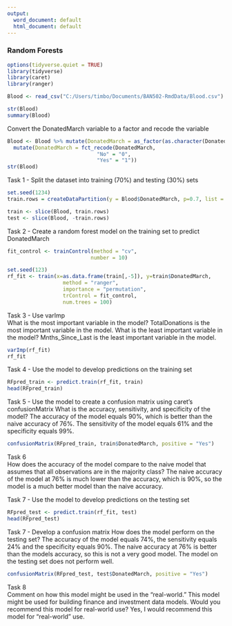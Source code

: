 ---
output:
  word_document: default
  html_document: default
---

### Random Forests

```{r}
options(tidyverse.quiet = TRUE)
library(tidyverse)
library(caret)
library(ranger)
```


```{r}
Blood <- read_csv("C:/Users/timbo/Documents/BAN502-RmdData/Blood.csv")
```

```{r}
str(Blood)
summary(Blood)
```

Convert the DonatedMarch variable to a factor and recode the variable  
```{r}
Blood <- Blood %>% mutate(DonatedMarch = as_factor(as.character(DonatedMarch))) %>%
  mutate(DonatedMarch = fct_recode(DonatedMarch,
                             "No" = "0",
                             "Yes" = "1"))
str(Blood)
```

Task 1 - Split the dataset into training (70%) and testing (30%) sets
```{r}
set.seed(1234) 
train.rows = createDataPartition(y = Blood$DonatedMarch, p=0.7, list = FALSE) 

train <- slice(Blood, train.rows)
test <- slice(Blood, -train.rows)
```

Task 2 - Create a random forest model on the training set to predict DonatedMarch
```{r}
fit_control <- trainControl(method = "cv",  
                           number = 10) 

set.seed(123)  
rf_fit <- train(x=as.data.frame(train[,-5]), y=train$DonatedMarch, 
                  method = "ranger", 
                  importance = "permutation", 
                  trControl = fit_control,
                  num.trees = 100)
```

Task 3 - Use varImp  
What is the most important variable in the model?
TotalDonations is the most important variable in the model.
What is the least important variable in the model?
Mnths_Since_Last is the least important variable in the model.
```{r}
varImp(rf_fit)
rf_fit
```
Task 4 - Use the model to develop predictions on the training set
```{r}
RFpred_train <- predict.train(rf_fit, train)
head(RFpred_train)
```
Task 5 - Use the model to create a confusion matrix using caret's confusionMatrix
What is the accuracy, sensitivity, and specificity of the model?
The accuracy of the model equals 90%, which is better than the naive accuracy of 76%.
The sensitivity of the model equals 61% and the specificity equals 99%.
```{r}
confusionMatrix(RFpred_train, train$DonatedMarch, positive = "Yes")
```

Task 6  
How does the accuracy of the model compare to the naive model that assumes that all observations are in the majority class?
The naive accuracy of the model at 76% is much lower than the accuracy, which is 90%, so the model is a much better model than the naive accuracy.

Task 7 - Use the model to develop predictions on the testing set
```{r}
RFpred_test <- predict.train(rf_fit, test)
head(RFpred_test)
```
Task 7 - Develop a confusion matrix
How does the model perform on the testing set?
The accuracy of the model equals 74%, the sensitivity equals 24% and the specificity equals 90%.
The naive accuracy at 76% is better than the models accuracy, so this is not a very good model. The model on the testing set does not perform well.
```{r}
confusionMatrix(RFpred_test, test$DonatedMarch, positive = "Yes")
```

Task 8  
Comment on how this model might be used in the "real-world."
This model might be used for building finance and investment data models.
Would you recommend this model for real-world use?
Yes, I would recommend this model for "real-world" use.
